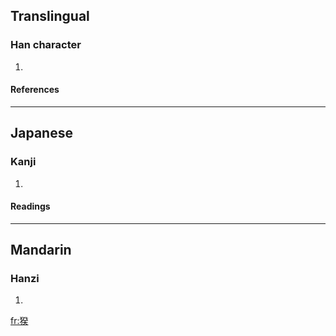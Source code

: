 ==Translingual==
===Han character===
{{Han char|rn=94|rad=犬|as=09|sn=12|four=|canj=大竹弓人大 (KHNOK)}}
# {{defn|Han|sort=犬09}}
====References====
{{Han ref|kx=0714.100|dkj=20517|dj=1126.090|hdz=21361.060|uh=7324|ud=29476}}

----
==Japanese==
===Kanji===
{{ja-kanji|grade=|rs=犬09}}
# {{defn|Japanese}} 
====Readings====
{{ja-readings|on=[[き]] (ki), [[ぎ]] (gi)|kun=[[たけしい]] (takeshii), [[いさましい]] (isamashii)|nanori=}}

----
==Mandarin==
===Hanzi===
{{cmn-hanzi|pin=[[jì]] (ji4)|wg=chi<sup>4</sup>}}
# {{defn|Mandarin}}

[[fr:猤]]